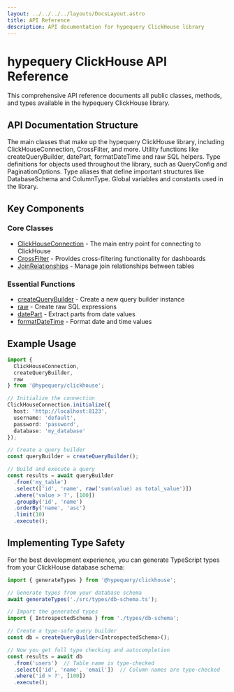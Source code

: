 ```yaml
---
layout: ../../../../layouts/DocsLayout.astro
title: API Reference
description: API documentation for hypequery ClickHouse library
---
```



# hypequery ClickHouse API Reference

This comprehensive API reference documents all public classes, methods, and types available in the hypequery ClickHouse library.

## API Documentation Structure

<Cards>
  <Card title="Classes" href="/docs/reference/api/classes/ClickHouseConnection">
    The main classes that make up the hypequery ClickHouse library, including ClickHouseConnection, CrossFilter, and more.
  </Card>
  <Card title="Functions" href="/docs/reference/api/functions/createQueryBuilder">
    Utility functions like createQueryBuilder, datePart, formatDateTime and raw SQL helpers.
  </Card>
  <Card title="Interfaces" href="/docs/reference/api/interfaces/QueryConfig">
    Type definitions for objects used throughout the library, such as QueryConfig and PaginationOptions.
  </Card>
  <Card title="Type Aliases" href="/docs/reference/api/type-aliases/ColumnType">
    Type aliases that define important structures like DatabaseSchema and ColumnType.
  </Card>
  <Card title="Variables" href="/docs/reference/api/variables/logger">
    Global variables and constants used in the library.
  </Card>
</Cards>

## Key Components

### Core Classes

- [ClickHouseConnection](/docs/reference/api/classes/ClickHouseConnection) - The main entry point for connecting to ClickHouse
- [CrossFilter](/docs/reference/api/classes/CrossFilter) - Provides cross-filtering functionality for dashboards
- [JoinRelationships](/docs/reference/api/classes/JoinRelationships) - Manage join relationships between tables

### Essential Functions

- [createQueryBuilder](/docs/reference/api/functions/createQueryBuilder) - Create a new query builder instance
- [raw](/docs/reference/api/functions/raw) - Create raw SQL expressions
- [datePart](/docs/reference/api/functions/datePart) - Extract parts from date values
- [formatDateTime](/docs/reference/api/functions/formatDateTime) - Format date and time values

## Example Usage

```typescript
import { 
  ClickHouseConnection, 
  createQueryBuilder,
  raw 
} from '@hypequery/clickhouse';

// Initialize the connection
ClickHouseConnection.initialize({
  host: 'http://localhost:8123',
  username: 'default',
  password: 'password',
  database: 'my_database'
});

// Create a query builder
const queryBuilder = createQueryBuilder();

// Build and execute a query
const results = await queryBuilder
  .from('my_table')
  .select(['id', 'name', raw('sum(value) as total_value')])
  .where('value > ?', [100])
  .groupBy('id', 'name')
  .orderBy('name', 'asc')
  .limit(10)
  .execute();
```

## Implementing Type Safety

For the best development experience, you can generate TypeScript types from your ClickHouse database schema:

```typescript
import { generateTypes } from '@hypequery/clickhouse';

// Generate types from your database schema
await generateTypes('./src/types/db-schema.ts');

// Import the generated types
import { IntrospectedSchema } from './types/db-schema';

// Create a type-safe query builder
const db = createQueryBuilder<IntrospectedSchema>();

// Now you get full type checking and autocompletion
const results = await db
  .from('users')  // Table name is type-checked
  .select(['id', 'name', 'email'])  // Column names are type-checked
  .where('id > ?', [100])
  .execute();
```
